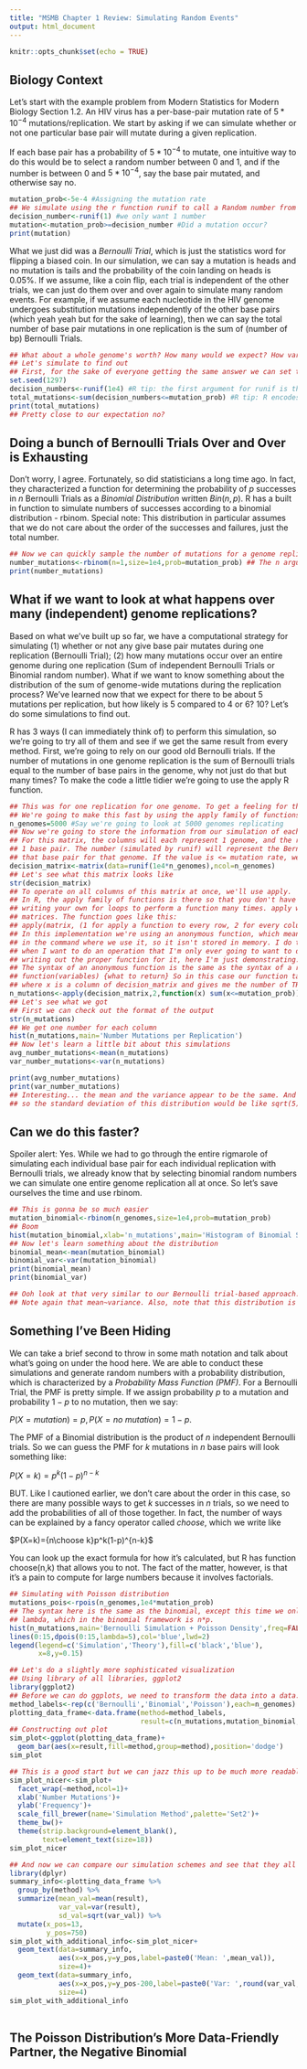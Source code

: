 ```yaml
---
title: "MSMB Chapter 1 Review: Simulating Random Events"
output: html_document
---
```


```r
knitr::opts_chunk$set(echo = TRUE)
```

## Biology Context

Let's start with the example problem from Modern Statistics for Modern Biology Section 1.2. An HIV virus has a per-base-pair mutation rate of $5*10^{-4}$ mutations/replication. We start by asking if we can simulate whether or not one particular base pair will mutate during a given replication. 

If each base pair has a probability of $5*10^{-4}$ to mutate, one intuitive way to do this would be to select a random number between 0 and 1, and if the number is between 0 and $5*10^{-4}$, say the base pair mutated, and otherwise say no. 

```r
mutation_prob<-5e-4 #Assigning the mutation rate
## We simulate using the r function runif to call a Random number from a UNIForm distribution
decision_number<-runif(1) #we only want 1 number
mutation<-mutation_prob>=decision_number #Did a mutation occur?
print(mutation)
```

What we just did was a $\textit{Bernoulli Trial}$, which is just the statistics word for flipping a biased coin. In our simulation, we can say a mutation is heads and no mutation is tails and the probability of the coin landing on heads is 0.05%. If we assume, like a coin flip, each trial is independent of the other trials, we can just do them over and over again to simulate many random events. For example, if we assume each nucleotide in the HIV genome undergoes substitution mutations independently of the other base pairs (which yeah yeah but for the sake of learning), then we can say the total number of base pair mutations in one replication is the sum of (number of bp) Bernoulli Trials. 

```r
## What about a whole genome's worth? How many would we expect? How variable would we expect this rate to be?
## Let's simulate to find out
## First, for the sake of everyone getting the same answer we can set the random number generator.
set.seed(1297)
decision_numbers<-runif(1e4) #R tip: the first argument for runif is the how many random numbers you want, so if you set a large number you get back a vector of numbers
total_mutations<-sum(decision_numbers<=mutation_prob) #R tip: R encodes FALSE=0 and TRUE=1 for the purpose of converting logical symbols to numbers. So sum({logical vector}) will give you the number of TRUEs. Also, the logical operators >,<,!=,== etc can automatically tell when you're comparing a single numeric to a vector and will do the comparison on the entire vector at once. Caution: If you compare two vectors of different lengths to each other, R will do some weird stuff, so avoid doing that. 
print(total_mutations)
## Pretty close to our expectation no?
```
## Doing a bunch of Bernoulli Trials Over and Over is Exhausting
Don't worry, I agree. Fortunately, so did statisticians a long time ago. In fact, they characterized a function for determining the probability of $p$ successes in $n$ Bernoulli Trials as a $\textit{Binomial Distribution}$ written $Bin(n,p)$. R has a built in function to simulate numbers of successes according to a binomial distribution - rbinom. Special note: This distribution in particular assumes that we do not care about the order of the successes and failures, just the total number. 

```r
## Now we can quickly sample the number of mutations for a genome replication
number_mutations<-rbinom(n=1,size=1e4,prob=mutation_prob) ## The n argument here tells us how many random numbers we want to generate, so this time we say 1 for 1 replication. 
print(number_mutations)
```
## What if we want to look at what happens over many (independent) genome replications?

Based on what we've built up so far, we have a computational strategy for simulating (1) whether or not any give base pair mutates during one replication (Bernoulli Trial); (2) how many mutations occur over an entire genome during one replication (Sum of independent Bernoulli Trials or Binomial random number). 
What if we want to know something about the distribution of the sum of genome-wide mutations during the replication process? We've learned now that we expect for there to be about 5 mutations per replication, but how likely is 5 compared to 4 or 6? 10? Let's do some simulations to find out.

R has 3 ways (I can immediately think of) to perform this simulation, so we're going to try all of them and see if we get the same result from every method. First, we're going to rely on our good old Bernoulli trials. If the number of mutations in one genome replication is the sum of Bernoulli trials equal to the number of base pairs in the genome, why not just do that but many times? To make the code a little tidier we're going to use the apply R function. 
```r
## This was for one replication for one genome. To get a feeling for the variance, we can simulate a bunch of times
## We're going to make this fast by using the apply family of functions
n_genomes=5000 #Say we're going to look at 5000 genomes replicating
## Now we're going to store the information from our simulation of each genome in a matrix
## For this matrix, the columns will each represent 1 genome, and the rows will each represent 
## 1 base pair. The number (simulated by runif) will represent the Bernoulli trial conducted on
## that base pair for that genome. If the value is <= mutation rate, we call that a mutation.
decision_matrix<-matrix(data=runif(1e4*n_genomes),ncol=n_genomes) 
## Let's see what this matrix looks like
str(decision_matrix)
## To operate on all columns of this matrix at once, we'll use apply.
## In R, the apply family of functions is there so that you don't have to worry about
## writing your own for loops to perform a function many times. apply works specifically on
## matrices. The function goes like this:
## apply(matrix, (1 for apply a function to every row, 2 for every column), function)
## In this implementation we're using an anonymous function, which means that we only define it
## in the command where we use it, so it isn't stored in memory. I do this a lot for my own convenience
## when I want to do an operation that I'm only ever going to want to do once and don't want to bother
## writing out the proper function for it, here I'm just demonstrating. 
## The syntax of an anonymous function is the same as the syntax of a regular function
## function(variables) {what to return} So in this case our function takes input x
## where x is a column of decision_matrix and gives me the number of TRUE's for x<=mutation_prob
n_mutations<-apply(decision_matrix,2,function(x) sum(x<=mutation_prob))
## Let's see what we got
## First we can check out the format of the output
str(n_mutations)
## We get one number for each column
hist(n_mutations,main='Number Mutations per Replication')
## Now let's learn a little bit about this simulations
avg_number_mutations<-mean(n_mutations)
var_number_mutations<-var(n_mutations)

print(avg_number_mutations)
print(var_number_mutations)
## Interesting... the mean and the variance appear to be the same. And remember, std dev = sqrt(var)
## so the standard deviation of this distribution would be like sqrt(5)~2.236
```
## Can we do this faster?

Spoiler alert: Yes. While we had to go through the entire rigmarole of simulating each individual base pair for each individual replication with Bernoulli trials, we already know that by selecting binomial random numbers we can simulate one entire genome replication all at once. So let's save ourselves the time and use rbinom.

```r
## This is gonna be so much easier
mutation_binomial<-rbinom(n_genomes,size=1e4,prob=mutation_prob)
## Boom
hist(mutation_binomial,xlab='n_mutations',main='Histogram of Binomial Simulations')
## Now let's learn something about the distribution
binomial_mean<-mean(mutation_binomial)
binomial_var<-var(mutation_binomial)
print(binomial_mean)
print(binomial_var)

## Ooh look at that very similar to our Bernoulli trial-based approach. 
## Note again that mean~variance. Also, note that this distribution is *asymmetric* looking.

```
## Something I've Been Hiding
We can take a brief second to throw in some math notation and talk about what's going on under the hood here. We are able to conduct these simulations and generate random numbers with a probability distribution, which is characterized by a $\textit{Probability Mass Function (PMF)}$. For a Bernoulli Trial, the PMF is pretty simple. If we assign probability $p$ to a mutation and probability $1-p$ to no mutation, then we say:

$P(X=mutation)=p, P(X=no~mutation)=1-p$.

The PMF of a Binomial distribution is the product of $n$ independent Bernoulli trials. So we can guess the PMF for $k$ mutations in $n$ base pairs will look something like:

$P(X=k)=p^k(1-p)^{n-k}$

BUT. Like I cautioned earlier, we don't care about the order in this case, so there are many possible ways to get $k$ successes in $n$ trials, so we need to add the probabilities of all of those together. In fact, the number of ways can be explained by a fancy operator called $\textit{choose}$, which we write like

$P(X=k)={n\choose k}p^k(1-p)^{n-k}$

You can look up the exact formula for how it's calculated, but R has function choose(n,k) that allows you to not. The fact of the matter, however, is that it's a pain to compute for large numbers because it involves factorials.

```r
## Simulating with Poisson distribution
mutations_pois<-rpois(n_genomes,1e4*mutation_prob)
## The syntax here is the same as the binomial, except this time we only provide one parameter
## lambda, which in the binomial framework is n*p. 
hist(n_mutations,main='Bernoulli Simulation + Poisson Density',freq=FALSE)
lines(0:15,dpois(0:15,lambda=5),col='blue',lwd=2)
legend(legend=c('Simulation','Theory'),fill=c('black','blue'),
       x=8,y=0.15)

## Let's do a slightly more sophisticated visualization
## Using library of all libraries, ggplot2
library(ggplot2)
## Before we can do ggplots, we need to transform the data into a data.frame
method_labels<-rep(c('Bernoulli','Binomial','Poisson'),each=n_genomes)
plotting_data_frame<-data.frame(method=method_labels,
                                result=c(n_mutations,mutation_binomial,mutations_pois))
## Constructing out plot
sim_plot<-ggplot(plotting_data_frame)+
  geom_bar(aes(x=result,fill=method,group=method),position='dodge')
sim_plot

## This is a good start but we can jazz this up to be much more readable
sim_plot_nicer<-sim_plot+
  facet_wrap(~method,ncol=1)+
  xlab('Number Mutations')+
  ylab('Frequency')+
  scale_fill_brewer(name='Simulation Method',palette='Set2')+
  theme_bw()+
  theme(strip.background=element_blank(),
        text=element_text(size=18))
sim_plot_nicer

## And now we can compare our simulation schemes and see that they all follow from each other, cool!
library(dplyr)
summary_info<-plotting_data_frame %>%
  group_by(method) %>%
  summarize(mean_val=mean(result),
            var_val=var(result),
            sd_val=sqrt(var_val)) %>%
  mutate(x_pos=13,
         y_pos=750)
sim_plot_with_additional_info<-sim_plot_nicer+
  geom_text(data=summary_info,
            aes(x=x_pos,y=y_pos,label=paste0('Mean: ',mean_val)),
            size=4)+
  geom_text(data=summary_info,
            aes(x=x_pos,y=y_pos-200,label=paste0('Var: ',round(var_val,4))),
            size=4)
sim_plot_with_additional_info
  


```

## The Poisson Distribution's More Data-Friendly Partner, the Negative Binomial


```r

```
